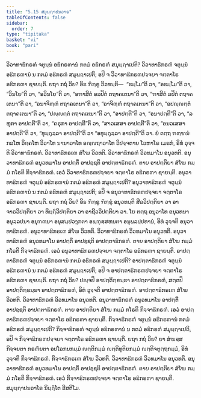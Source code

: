 ```yaml
---
title: "5.15 ສມຸຏ຺ຐາປນວາຣ"
tableOfContents: false
sidebar:
  order: 7
type: "tipitaka"
basket: "vi"
book: "pari"
---
```



<DynamicBreadcrumb />

<Division number="314" book="pari">

<Paragraph number="1388" book="pari">
ວິວາທາຘິກຣຓໍ ຈຕຸນ຺ນໍ ອຘິກຣຓານໍ ກຕມໍ ອຘິກຣຓໍ ສມຸຏ຺ຐາເປຕິ? ວິວາທາຘິກຣຓໍ ຈຕຸນ຺ນໍ ອຘິກຣຓານໍ ນ ກຕມໍ ອຘິກຣຓໍ ສມຸຏ຺ຐາເປຕິ; ອປິ ຈ ວິວາທາຘິກຣຓປຈ຺ຈຍາ ຈຕ຺ຕາໂຣ ອຘິກຣຓາ ຊາຍນ຺ຕິ. ຍຖາ ກຖໍ ວິຍ? ອິຘ ຠິກ຺ຂູ ວິວທນ຺ຕິ—  “ຘມ຺ໂມ”ຕິ ວາ, “ອຘມ຺ໂມ”ຕິ ວາ, “ວິນໂຍ”ຕິ ວາ, “ອວິນໂຍ”ຕິ ວາ, “ອຠາສິຕໍ ອລປິຕໍ ຕຖາຄເຕນາ”ຕິ ວາ, “ຠາສິຕໍ ລປິຕໍ ຕຖາຄເຕນາ”ຕິ ວາ, “ອນາຈິຓ຺ຓໍ ຕຖາຄເຕນາ”ຕິ ວາ, “ອາຈິຓ຺ຓໍ ຕຖາຄເຕນາ”ຕິ ວາ, “ອປຎ຺ຎຕ຺ຕໍ ຕຖາຄເຕນາ”ຕິ ວາ, “ປຎ຺ຎຕ຺ຕໍ ຕຖາຄເຕນາ”ຕິ ວາ, “ອາປຕ຺ຕີ”ຕິ ວາ, “ອນາປຕ຺ຕີ”ຕິ ວາ, “ລຫຸກາ ອາປຕ຺ຕີ”ຕິ ວາ, “ຄຣຸກາ ອາປຕ຺ຕີ”ຕິ ວາ, “ສາວເສສາ ອາປຕ຺ຕີ”ຕິ ວາ, “ອນວເສສາ ອາປຕ຺ຕີ”ຕິ ວາ, “ທຸຏ຺ຐຸລ຺ລາ ອາປຕ຺ຕີ”ຕິ ວາ “ອທຸຏ຺ຐຸລ຺ລາ ອາປຕ຺ຕີ”ຕິ ວາ. ຍໍ ຕຕ຺ຖ ຠຓ຺ຑນໍ ກລໂຫ ວິຄ຺ຄໂຫ ວິວາໂທ ນານາວາໂທ ອຎ຺ຎຖາວາໂທ ວິປຈ຺ຈຕາຍ ໂວຫາໂຣ ເມຘກໍ, ອິທໍ ວຸຈ຺ຈຕິ ວິວາທາຘິກຣຓໍ. ວິວາທາຘິກຣເຓ ສໍໂຆ ວິວທຕິ. ວິວາທາຘິກຣຓໍ ວິວທມາໂນ ອນຸວທຕິ. ອນຸວາທາຘິກຣຓໍ ອນຸວທມາໂນ ອາປຕ຺ຕິໍ ອາປຊ຺ຊຕິ ອາປຕ຺ຕາຘິກຣຓໍ. ຕາຍ ອາປຕ຺ຕິຍາ ສໍໂຆ ກມ຺ມໍ ກໂຣຕິ ກິຈ຺ຈາຘິກຣຓໍ. ເອວໍ ວິວາທາຘິກຣຓປຈ຺ຈຍາ ຈຕ຺ຕາໂຣ ອຘິກຣຓາ ຊາຍນ຺ຕິ.
</Paragraph>

</Division>
<Division number="315" book="pari">

<Paragraph number="1389" book="pari">
ອນຸວາທາຘິກຣຓໍ ຈຕຸນ຺ນໍ ອຘິກຣຓານໍ ກຕມໍ ອຘິກຣຓໍ ສມຸຏ຺ຐາເປຕິ? ອນຸວາທາຘິກຣຓໍ ຈຕຸນ຺ນໍ ອຘິກຣຓານໍ ນ ກຕມໍ ອຘິກຣຓໍ ສມຸຏ຺ຐາເປຕິ; ອປິ ຈ ອນຸວາທາຘິກຣຓປຈ຺ຈຍາ ຈຕ຺ຕາໂຣ ອຘິກຣຓາ ຊາຍນ຺ຕິ. ຍຖາ ກຖໍ ວິຍ? ອິຘ ຠິກ຺ຂູ ຠິກ຺ຂຸໍ ອນຸວທນ຺ຕິ ສີລວິປຕ຺ຕິຍາ ວາ ອາຈາຣວິປຕ຺ຕິຍາ ວາ ທິຏ຺ຐິວິປຕ຺ຕິຍາ ວາ ອາຊີວວິປຕ຺ຕິຍາ ວາ. ໂຍ ຕຕ຺ຖ ອນຸວາໂທ ອນຸວທນາ ອນຸລ຺ລປນາ ອນຸຠຓນາ ອນຸສມ຺ປວງ຺ກຕາ ອພ຺ຠຸສ຺ສຫນຕາ ອນຸພລປ຺ປທານໍ, ອິທໍ ວຸຈ຺ຈຕິ ອນຸວາທາຘິກຣຓໍ. ອນຸວາທາຘິກຣເຓ ສໍໂຆ ວິວທຕິ. ວິວາທາຘິກຣຓໍ ວິວທມາໂນ ອນຸວທຕິ. ອນຸວາທາຘິກຣຓໍ ອນຸວທມາໂນ ອາປຕ຺ຕິໍ ອາປຊ຺ຊຕິ ອາປຕ຺ຕາຘິກຣຓໍ. ຕາຍ ອາປຕ຺ຕິຍາ ສໍໂຆ ກມ຺ມໍ ກໂຣຕິ ກິຈ຺ຈາຘິກຣຓໍ. ເອວໍ ອນຸວາທາຘິກຣຓປຈ຺ຈຍາ ຈຕ຺ຕາໂຣ ອຘິກຣຓາ ຊາຍນ຺ຕິ.
</Paragraph>

</Division>
<Division number="316" book="pari">

<Paragraph number="1390" book="pari">
ອາປຕ຺ຕາຘິກຣຓໍ ຈຕຸນ຺ນໍ ອຘິກຣຓານໍ ກຕມໍ ອຘິກຣຓໍ ສມຸຏ຺ຐາເປຕິ? ອາປຕ຺ຕາຘິກຣຓໍ ຈຕຸນ຺ນໍ ອຘິກຣຓານໍ ນ ກຕມໍ ອຘິກຣຓໍ ສມຸຏ຺ຐາເປຕິ; ອປິ ຈ ອາປຕ຺ຕາຘິກຣຓປຈ຺ຈຍາ ຈຕ຺ຕາໂຣ ອຘິກຣຓາ ຊາຍນ຺ຕິ. ຍຖາ ກຖໍ ວິຍ? ປຎ຺ຈປິ ອາປຕ຺ຕິກ຺ຂນ຺ຘາ ອາປຕ຺ຕາຘິກຣຓໍ, ສຕ຺ຕປິ ອາປຕ຺ຕິກ຺ຂນ຺ຘາ ອາປຕ຺ຕາຘິກຣຓໍ, ອິທໍ ວຸຈ຺ຈຕິ ອາປຕ຺ຕາຘິກຣຓໍ. ອາປຕ຺ຕາຘິກຣເຓ ສໍໂຆ ວິວທຕິ. ວິວາທາຘິກຣຓໍ ວິວທມາໂນ ອນຸວທຕິ. ອນຸວາທາຘິກຣຓໍ ອນຸວທມາໂນ ອາປຕ຺ຕິໍ ອາປຊ຺ຊຕິ ອາປຕ຺ຕາຘິກຣຓໍ. ຕາຍ ອາປຕ຺ຕິຍາ ສໍໂຆ ກມ຺ມໍ ກໂຣຕິ ກິຈ຺ຈາຘິກຣຓໍ. ເອວໍ ອາປຕ຺ຕາຘິກຣຓປຈ຺ຈຍາ ຈຕ຺ຕາໂຣ ອຘິກຣຓາ ຊາຍນ຺ຕິ.
</Paragraph>

</Division>
<Division number="317" book="pari">

<Paragraph number="1391" book="pari">
ກິຈ຺ຈາຘິກຣຓໍ ຈຕຸນ຺ນໍ ອຘິກຣຓານໍ ກຕມໍ ອຘິກຣຓໍ ສມຸຏ຺ຐາເປຕິ? ກິຈ຺ຈາຘິກຣຓໍ ຈຕຸນ຺ນໍ ອຘິກຣຓານໍ ນ ກຕມໍ ອຘິກຣຓໍ ສມຸຏ຺ຐາເປຕິ, ອປິ ຈ ກິຈ຺ຈາຘິກຣຓປຈ຺ຈຍາ ຈຕ຺ຕາໂຣ ອຘິກຣຓາ ຊາຍນ຺ຕິ. ຍຖາ ກຖໍ ວິຍ? ຍາ ສໍຆສ຺ສ ກິຈ຺ຈຍຕາ ກຣຓີຍຕາ ອປໂລກນກມ຺ມໍ ຎຕ຺ຕິກມ຺ມໍ ຎຕ຺ຕິທຸຕິຍກມ຺ມໍ ຎຕ຺ຕິຈຕຸຕ຺ຖກມ຺ມໍ, ອິທໍ ວຸຈ຺ຈຕິ ກິຈ຺ຈາຘິກຣຓໍ. ກິຈ຺ຈາຘິກຣເຓ ສໍໂຆ ວິວທຕິ. ວິວາທາຘິກຣຓໍ ວິວທມາໂນ ອນຸວທຕິ. ອນຸວາທາຘິກຣຓໍ ອນຸວທມາໂນ ອາປຕ຺ຕິໍ ອາປຊ຺ຊຕິ ອາປຕ຺ຕາຘິກຣຓໍ. ຕາຍ ອາປຕ຺ຕິຍາ ສໍໂຆ ກມ຺ມໍ ກໂຣຕິ ກິຈ຺ຈາຘິກຣຓໍ. ເອວໍ ກິຈ຺ຈາຘິກຣຓປຈ຺ຈຍາ ຈຕ຺ຕາໂຣ ອຘິກຣຓາ ຊາຍນ຺ຕິ.

</Paragraph>
</Division>

<Paragraph number="1392" type="center" book="pari">
ສມຸຏ຺ຐາປນວາໂຣ ນິຏ຺ຐິໂຕ ວີສຕິໂມ.
</Paragraph>